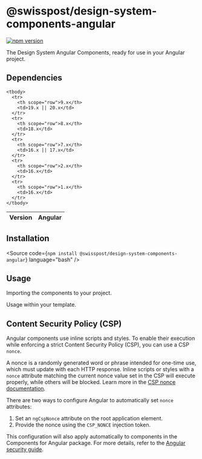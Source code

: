 
<Meta of={GettingStartedStories} />

# @swisspost/design-system-components-angular

[![npm version](https://badge.fury.io/js/@swisspost%2Fdesign-system-components-angular.svg)](https://badge.fury.io/js/@swisspost%2Fdesign-system-components-angular)

The Design System Angular Components, ready for use in your Angular project.

## Dependencies

<div className="table-responsive">
  <table className="table caption-top">
    <colgroup>
      <col style={{width: '25%'}}/>
      <col style={{width: '25%'}}/>
      <col style={{width: '25%'}}/>
      <col style={{width: '25%'}} />
    </colgroup>
    <thead>
      <tr>
        <th scope="col">Version</th>
        <th scope="col">Angular</th>
      </tr>
    </thead>

    <tbody>
      <tr>
        <th scope="row">9.x</th>
        <td>19.x || 20.x</td>
      </tr>
      <tr>
        <th scope="row">8.x</th>
        <td>18.x</td>
      </tr>
      <tr>
        <th scope="row">7.x</th>
        <td>16.x || 17.x</td>
      </tr>
      <tr>
        <th scope="row">2.x</th>
        <td>16.x</td>
      </tr>
      <tr>
        <th scope="row">1.x</th>
        <td>16.x</td>
      </tr>
    </tbody>
  </table>
</div>

## Installation

<Source code={`npm install @swisspost/design-system-components-angular`} language="bash" />

## Usage

Importing the components to your project.

<Source code={AngularAppModuleSample} language="typescript" />

Usage within your template.

<Source code={AngularAppComponentSample} language="html" />

## Content Security Policy (CSP)

Angular components use inline scripts and styles.
To enable their execution while enforcing a strict Content Security Policy (CSP), you can use a CSP `nonce`.

A nonce is a randomly generated word or phrase intended for one-time use, which must update with each HTTP response.
Inline scripts or styles with a `nonce` attribute matching the current nonce value set in the CSP will execute properly, while others will be blocked.
Learn more in the <a href="https://content-security-policy.com/nonce/">CSP nonce documentation</a>.

There are two ways to configure Angular to automatically set `nonce` attributes:

1. Set an `ngCspNonce` attribute on the root application element.
2. Provide the nonce using the `CSP_NONCE` injection token.

This configuration will also apply automatically to components in the Components for Angular package.
For more details, refer to the <a href="https://github.com/angular/angular/blob/main/adev/src/content/guide/security.md#content-security-policy">Angular security guide</a>.
